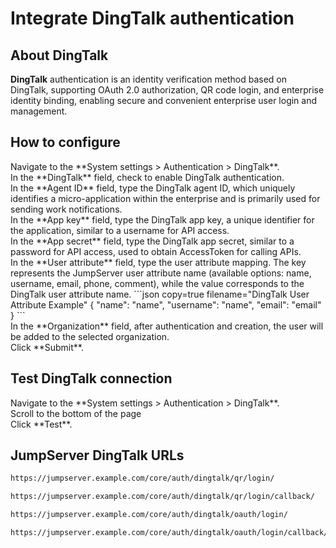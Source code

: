 # Integrate DingTalk authentication <Icon name="xpackTip"/>

## About DingTalk
**DingTalk** authentication is an identity verification method based on DingTalk, supporting OAuth 2.0 authorization, QR code login, and enterprise identity binding, enabling secure and convenient enterprise user login and management.

## How to configure
<Steps>
<div>
<Nav name="system-settings" />
</div>

<div>
Navigate to the **System settings > Authentication > DingTalk**.
</div>

<div>
In the **DingTalk** field, check to enable DingTalk authentication.
</div>

<div>
In the **Agent ID** field, type the DingTalk agent ID, which uniquely identifies a micro-application within the enterprise and is primarily used for sending work notifications.
</div>


<div>
In the **App key** field, type the DingTalk app key, a unique identifier for the application, similar to a username for API access.
</div>

<div>
In the **App secret** field, type the DingTalk app secret, similar to a password for API access, used to obtain AccessToken for calling APIs.
</div>

<div>
In the **User attribute** field, type the user attribute mapping. The key represents the JumpServer user attribute name (available options: name, username, email, phone, comment), while the value corresponds to the DingTalk user attribute name.
```json copy=true filename="DingTalk User Attribute Example"
{
  "name": "name",
  "username": "name",
  "email": "email"
}
```
</div>

<div>
In the **Organization** field, after authentication and creation, the user will be added to the selected organization.
</div>

<div>
Click **Submit**.
</div>

</Steps>

## Test DingTalk connection
<Steps>
<div>
<Nav name="system-settings" />
</div>

<div>
Navigate to the **System settings > Authentication > DingTalk**.
</div>

<div>
Scroll to the bottom of the page
</div>

<div>
Click **Test**.
</div>

</Steps>

## JumpServer DingTalk URLs

```md filename="QR Login URL"
https://jumpserver.example.com/core/auth/dingtalk/qr/login/
```

```md filename="QR Login Success Callback URL"
https://jumpserver.example.com/core/auth/dingtalk/qr/login/callback/
```

```md filename="OAuth Login URL"
https://jumpserver.example.com/core/auth/dingtalk/oauth/login/
```

```md filename="OAuth Login Success Callback URL"
https://jumpserver.example.com/core/auth/dingtalk/oauth/login/callback/
```